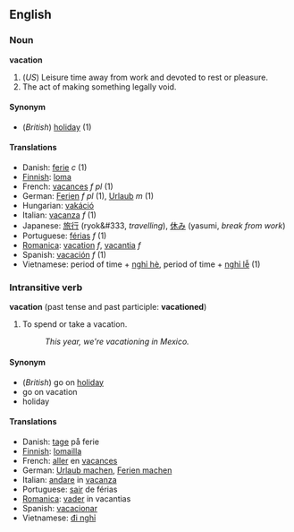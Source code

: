 ==English==

===Noun===
'''vacation'''

#(''US'') Leisure time away from work and devoted to rest or pleasure.
#The act of making something legally void.

====Synonym====
*(''British'') [[holiday]] (1)

====Translations====
*Danish: [[ferie]] ''c'' (1)
*[[Finnish]]: [[loma]]
*French: [[vacances]] ''f pl'' (1)
*German: [[Ferien]] ''f pl'' (1), [[Urlaub]] ''m'' (1)
*Hungarian: [[vakáció]]
*Italian: [[vacanza]] ''f'' (1)
*Japanese: [[旅行]] (ryok&#333, ''travelling''), [[休み]] (yasumi, ''break from work'')
*Portuguese: [[férias]] ''f'' (1)
*[[Romanica]]: [[vacation]] ''f'', [[vacantia]] ''f''
*Spanish: [[vacación]] ''f'' (1)
*Vietnamese: period of time + [[nghỉ hè]], period of time + [[nghỉ lễ]] (1)

===Intransitive verb===
'''vacation''' (past tense and past participle: '''vacationed''')

#To spend or take a vacation.
#:''This year, we're vacationing in Mexico.''

====Synonym====
*(''British'') go on [[holiday]]
*go on vacation
*holiday

====Translations====
*Danish: [[tage]] på ferie
*[[Finnish]]: [[lomailla]]
*French: [[aller]] en [[vacance]]s
*German: [[Urlaub machen]], [[Ferien machen]]
*Italian: [[andare]] in [[vacanza]]
*Portuguese: [[sair]] de férias
*[[Romanica]]: [[vader]] in vacantias
*Spanish: [[vacacionar]]
*Vietnamese: [[đi nghỉ]]